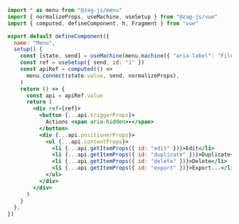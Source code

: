 ```jsx
import * as menu from "@zag-js/menu"
import { normalizeProps, useMachine, useSetup } from "@zag-js/vue"
import { computed, defineComponent, h, Fragment } from "vue"

export default defineComponent({
  name: "Menu",
  setup() {
    const [state, send] = useMachine(menu.machine({ "aria-label": "File" }))
    const ref = useSetup({ send, id: "1" })
    const apiRef = computed(() =>
      menu.connect(state.value, send, normalizeProps),
    )
    return () => {
      const api = apiRef.value
      return (
        <div ref={ref}>
          <button {...api.triggerProps}>
            Actions <span aria-hidden>▾</span>
          </button>
          <div {...api.positionerProps}>
            <ul {...api.contentProps}>
              <li {...api.getItemProps({ id: "edit" })}>Edit</li>
              <li {...api.getItemProps({ id: "duplicate" })}>Duplicate</li>
              <li {...api.getItemProps({ id: "delete" })}>Delete</li>
              <li {...api.getItemProps({ id: "export" })}>Export...</li>
            </ul>
          </div>
        </div>
      )
    }
  },
})
```
